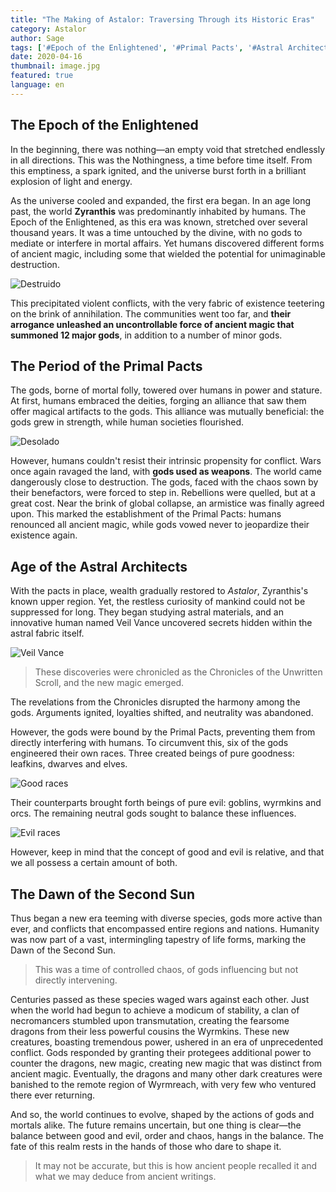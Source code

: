 ```yaml
---
title: "The Making of Astalor: Traversing Through its Historic Eras"
category: Astalor
author: Sage
tags: ['#Epoch of the Enlightened', '#Primal Pacts', '#Astral Architects', '#lore']
date: 2020-04-16
thumbnail: image.jpg
featured: true
language: en
---
```

## The Epoch of the Enlightened

In the beginning, there was nothing—an empty void that stretched endlessly in all directions. This was the Nothingness, a time before time itself. From this emptiness, a spark ignited, and the universe burst forth in a brilliant explosion of light and energy.

As the universe cooled and expanded, the first era began. In an age long past, the world **Zyranthis** was predominantly inhabited by humans. The Epoch of the Enlightened, as this era was known, stretched over several thousand years. It was a time untouched by the divine, with no gods to mediate or interfere in mortal affairs. Yet humans discovered different forms of ancient magic, including some that wielded the potential for unimaginable destruction. 

![Destruido](https://i.imgur.com/3ACVFUZ.png)

This precipitated violent conflicts, with the very fabric of existence teetering on the brink of annihilation. The communities went too far, and **their arrogance unleashed an uncontrollable force of ancient magic that summoned 12 major gods**, in addition to a number of minor gods.

## The Period of the Primal Pacts

The gods, borne of mortal folly, towered over humans in power and stature. At first, humans embraced the deities, forging an alliance that saw them offer magical artifacts to the gods. This alliance was mutually beneficial: the gods grew in strength, while human societies flourished. 

![Desolado](https://i.imgur.com/ua1uWII.png)

However, humans couldn't resist their intrinsic propensity for conflict. Wars once again ravaged the land, with **gods used as weapons**. The world came dangerously close to destruction. The gods, faced with the chaos sown by their benefactors, were forced to step in. Rebellions were quelled, but at a great cost. Near the brink of global collapse, an armistice was finally agreed upon. This marked the establishment of the Primal Pacts: humans renounced all ancient magic, while gods vowed never to jeopardize their existence again.

## Age of the Astral Architects

With the pacts in place, wealth gradually restored to *Astalor*, Zyranthis's known upper region. Yet, the restless curiosity of mankind could not be suppressed for long. They began studying astral materials, and an innovative human named Veil Vance uncovered secrets hidden within the astral fabric itself.

![Veil Vance](https://i.imgur.com/v0etStB.png)

> These discoveries were chronicled as the Chronicles of the Unwritten Scroll, and the new magic emerged.

The revelations from the Chronicles disrupted the harmony among the gods. Arguments ignited, loyalties shifted, and neutrality was abandoned. 

However, the gods were bound by the Primal Pacts, preventing them from directly interfering with humans. To circumvent this, six of the gods engineered their own races. Three created beings of pure goodness: leafkins, dwarves and elves. 

![Good races](https://i.imgur.com/bd3QjIs.png)

Their counterparts brought forth beings of pure evil: goblins, wyrmkins and orcs. The remaining neutral gods sought to balance these influences.

![Evil races](https://i.imgur.com/6A0b8r2.png)

However, keep in mind that the concept of good and evil is relative, and that we all possess a certain amount of both.

## The Dawn of the Second Sun

Thus began a new era teeming with diverse species, gods more active than ever, and conflicts that encompassed entire regions and nations. Humanity was now part of a vast, intermingling tapestry of life forms, marking the Dawn of the Second Sun.

> This was a time of controlled chaos, of gods influencing but not directly intervening.

Centuries passed as these species waged wars against each other. Just when the world had begun to achieve a modicum of stability, a clan of necromancers stumbled upon transmutation, creating the fearsome dragons from their less powerful cousins the Wyrmkins. These new creatures, boasting tremendous power, ushered in an era of unprecedented conflict. Gods responded by granting their protegees additional power to counter the dragons, new magic, creating new magic that was distinct from ancient magic. Eventually, the dragons and many other dark creatures were banished to the remote region of Wyrmreach, with very few who ventured there ever returning.

And so, the world continues to evolve, shaped by the actions of gods and mortals alike. The future remains uncertain, but one thing is clear—the balance between good and evil, order and chaos, hangs in the balance. The fate of this realm rests in the hands of those who dare to shape it.

> It may not be accurate, but this is how ancient people recalled it and what we may deduce from ancient writings.